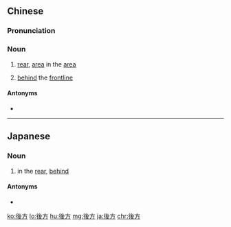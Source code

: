 {{also|后方}}
==Chinese==
{{zh-forms|s=后方}}

===Pronunciation===
{{zh-pron
|m=hòufāng
|c=hau6 fong1
|h=pfs=heu-fông
|mn=āu-hong
|cat=n
}}

===Noun===
{{zh-noun}}
# [[rear]], [[area]] in the [[area]]
# {{lb|zh|military}} [[behind]] the [[frontline]]

====Antonyms====
* {{zh-l|前方}}

----

==Japanese==
{{ja-kanjitab|こう|ほう|yomi=o}}

===Noun===
{{ja-noun|こうほう}}

# in the [[rear]], [[behind]]

====Antonyms====
* {{ja-r|前方|ぜんぽう}}

[[ko:後方]]
[[lo:後方]]
[[hu:後方]]
[[mg:後方]]
[[ja:後方]]
[[chr:後方]]